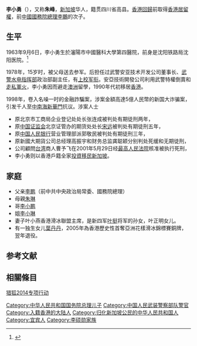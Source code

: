{{Otheruses|other=同名台灣導演|朱峰}}
{{Infobox person
| 图像       = 
| 图像说明   = 
| 姓名       = 李小勇
| 本名       = 
| 出生日期   = {{birth date and age|1963|09|06}}
| 出生地     = {{CHN}}[[辽宁省|辽宁省]][[沈阳市|沈阳市]][[皇姑区|皇姑区]]中国医科大学附属第四医院
| 死亡日期   = <!--卒年在前生年在后{{death date and age|}} 或 {{death year and age| }}  -->
| 死亡地     = 
| 政党       = 
| 政治运动   = 
| 别名       = 朱峰
| 种族       = 汉族
| 国籍       = {{SGP}}
| 母校       = 
| 职业       = 商人
| 活跃时期   = 
| 组织       = 
| 机构       = 
| 研究领域   = 
| 知名于     = 
| 知名作品   = 
| 宗教信仰   = 
| 配偶       = 叶小燕<!--{{marriage|姓名|年份}} -->
| 子女       = [[叶丹丹|叶丹丹]]
| 父母       = 李鹏<br>朱琳
| 亲属       = 李小鹏<br>李小琳
| 受影响于   = 
| 影响于     = 
| 获奖       = <!--  {{Awards|award= |year= |title= }} -->
| 网站       = <!-- {{URL| }} -->
}}
'''李小勇'''（{{bd|1963年|9月6日|catIdx=Li,李}}），又称'''朱峰'''，[[新加坡|新加坡]]华人，籍贯四川省高县。[[香港回歸|香港回歸]]前取得[[香港居留權|香港居留權]]，前[[中華人民共和國國務院總理|中國國務院總理]][[李鵬|李鵬]]的次子。

== 生平 ==
1963年9月6日，李小勇生於瀋陽市中國醫科大學第四醫院，前身是沈阳铁路局沈阳医院。<ref>{{cite news |author1=林周灵 |title=李鹏新书回忆爱情与婚姻：与朱琳互称“大琳”“大鹏” |url=https://m.thepaper.cn/newsDetail_forward_1253170 |accessdate=2021-06-05 |work=澎湃新闻 |date=2014-06-29}}</ref>

1978年，15岁时，被父母送去参军。后担任过武警安亚技术开发公司董事长、[[武警水电指挥部|武警水电指挥部]]政治部副主任，有[[上校|上校]][[军衔|军衔]]。安亞技術開發公司利用武警特權倒賣和[[走私|走私]][[軍火|軍火]]，李小勇因而避走[[澳洲|澳洲]]留學，1990年代初移居[[香港|香港]]。

1998年，卷入名噪一时的金融詐騙案，涉案金額高達5億人民幣的新国大诈骗案，引发千人至[[中南海|中南海]][[新華門|新華門]]抗议。涉案人士
* 原北京市工商局企业登记处处长张连成被判处有期徒刑两年，
* 原[[中国证监会|中国证监会]]北京证管办的期货处处长[[宋远|宋远]]被判处有期徒刑五年，
* 原[[中国人民银行|中国人民银行]]营业管理部派郭敬民被判处有期徒刑三年，
* 原新國大期貨公司总经理高振宇和财务总监龚聪颖分别判处死缓和无期徒刑，
* 公司顧問[[台湾|台湾]]商人曹予飞在2001年5月29日经[[中华人民共和国最高人民法院|最高人民法院]]核准被执行死刑，
* 李小勇则以香港戶籍全家[[投資移民|投資移民]][[新加坡|新加坡]]。

== 家庭 ==
* 父亲[[李鹏|李鹏]]（前中共中央政治局常委、國務院總理）
* 母親[[朱琳_(政治人物)|朱琳]]
* 哥[[李小鹏_(政治人物)|李小鹏]]
* 姐[[李小琳|李小琳]]
* 妻子叶小燕香港滑冰聯盟主席，是新四军[[叶挺|叶挺]]将军的孙女，叶正明女儿。
* 有一独生女儿[[葉丹丹|葉丹丹]]，2005年為香港歷史性首奪亞洲花樣滑冰錦標賽銅牌，翌年退役。

==参考文献==
{{reflist}}

==相關條目==
[[猎狐2014专项行动|猎狐2014专项行动]]

{{DEFAULTSORT:L}}
[[Category:中华人民共和国国务院总理儿子|Category:中华人民共和国国务院总理儿子]]
[[Category:中国人民武装警察部队警官|Category:中国人民武装警察部队警官]]
[[Category:入籍香港的大陆人|Category:入籍香港的大陆人]]
[[Category:归化新加坡公民的中华人民共和国人|Category:归化新加坡公民的中华人民共和国人]]
[[Category:宜宾人|Category:宜宾人]]
[[Category:李硕勋家族|Category:李硕勋家族]]